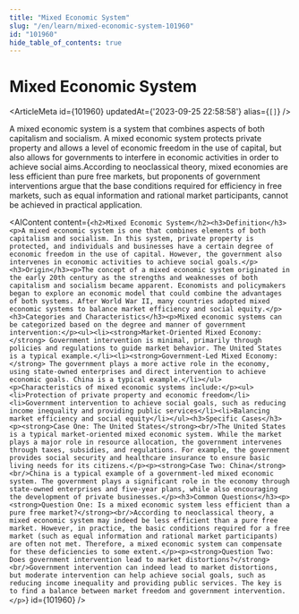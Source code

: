 ```yaml
---
title: "Mixed Economic System"
slug: "/en/learn/mixed-economic-system-101960"
id: "101960"
hide_table_of_contents: true
---
```



# Mixed Economic System

<ArticleMeta id={101960} updatedAt={'2023-09-25 22:58:58'} alias={`[]`} />
<div className='border-solid border-b border-t-0 my-4 border-[var(--ifm-color-gray-300)]' />

A mixed economic system is a system that combines aspects of both capitalism and socialism. A mixed economic system protects private property and allows a level of economic freedom in the use of capital, but also allows for governments to interfere in economic activities in order to achieve social aims.According to neoclassical theory, mixed economies are less efficient than pure free markets, but proponents of government interventions argue that the base conditions required for efficiency in free markets, such as equal information and rational market participants, cannot be achieved in practical application.

<AIContent content={`<h2>Mixed Economic System</h2><h3>Definition</h3><p>A mixed economic system is one that combines elements of both capitalism and socialism. In this system, private property is protected, and individuals and businesses have a certain degree of economic freedom in the use of capital. However, the government also intervenes in economic activities to achieve social goals.</p><h3>Origin</h3><p>The concept of a mixed economic system originated in the early 20th century as the strengths and weaknesses of both capitalism and socialism became apparent. Economists and policymakers began to explore an economic model that could combine the advantages of both systems. After World War II, many countries adopted mixed economic systems to balance market efficiency and social equity.</p><h3>Categories and Characteristics</h3><p>Mixed economic systems can be categorized based on the degree and manner of government intervention:</p><ul><li><strong>Market-Oriented Mixed Economy:</strong> Government intervention is minimal, primarily through policies and regulations to guide market behavior. The United States is a typical example.</li><li><strong>Government-Led Mixed Economy:</strong> The government plays a more active role in the economy, using state-owned enterprises and direct intervention to achieve economic goals. China is a typical example.</li></ul><p>Characteristics of mixed economic systems include:</p><ul><li>Protection of private property and economic freedom</li><li>Government intervention to achieve social goals, such as reducing income inequality and providing public services</li><li>Balancing market efficiency and social equity</li></ul><h3>Specific Cases</h3><p><strong>Case One: The United States</strong><br/>The United States is a typical market-oriented mixed economic system. While the market plays a major role in resource allocation, the government intervenes through taxes, subsidies, and regulations. For example, the government provides social security and healthcare insurance to ensure basic living needs for its citizens.</p><p><strong>Case Two: China</strong><br/>China is a typical example of a government-led mixed economic system. The government plays a significant role in the economy through state-owned enterprises and five-year plans, while also encouraging the development of private businesses.</p><h3>Common Questions</h3><p><strong>Question One: Is a mixed economic system less efficient than a pure free market?</strong><br/>According to neoclassical theory, a mixed economic system may indeed be less efficient than a pure free market. However, in practice, the basic conditions required for a free market (such as equal information and rational market participants) are often not met. Therefore, a mixed economic system can compensate for these deficiencies to some extent.</p><p><strong>Question Two: Does government intervention lead to market distortions?</strong><br/>Government intervention can indeed lead to market distortions, but moderate intervention can help achieve social goals, such as reducing income inequality and providing public services. The key is to find a balance between market freedom and government intervention.</p>`} id={101960} />
